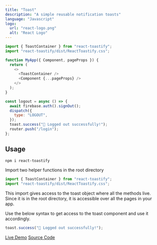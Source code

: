 ```yaml
---
title: "Toast"
description: "A simple reusable notification toasts"
language: "Javascript"
logo:
  url: "react-logo.png"
  alt: "React Logo"
---
```


```js
import { ToastContainer } from "react-toastify";
import "react-toastify/dist/ReactToastify.css";

function MyApp({ Component, pageProps }) {
  return (
    <>
      <ToastContainer />
      <Component {...pageProps} />
    </>
  );
}
```

```js
const logout = async () => {
  await firebase.auth().signOut();
  dispatch({
    type: "LOGOUT",
  });
  toast.success("🚀 Logged out successfully!");
  router.push("/login");
};
```

## Usage

<Step number={1} title="Install react-toastify npm package" />

```bash
npm i react-toastify
```

<Step number={2} title="Import in the root directory" />
Import two helper functions in the root directory

```js
import { ToastContainer } from "react-toastify";
import "react-toastify/dist/ReactToastify.css";
```

This import gives access to the toast object where all the methods live. Since it is in the root directory, it is accessible over all the pages in your app.

<Step number={3} title="Use toast in your app" />

Use the below syntax to get access to the toast component and use it accordingly.

```js
toast.success("🚀 Logged out successfully!");
```

[Live Demo](http://manuarora.in/demos/demo/toast)
[Source Code](https://github.com/manuarora700/portfolio-website/tree/master/pages/demos/demo/toast)
